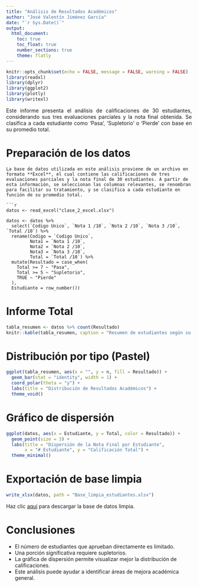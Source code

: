 ---
title: "Análisis de Resultados Académicos"
author: "José Valentín Jiménez García"
date: "`r Sys.Date()`"
output:
  html_document:
    toc: true
    toc_float: true
    number_sections: true
    theme: flatly
---

```{r setup, include=FALSE}
knitr::opts_chunk$set(echo = FALSE, message = FALSE, warning = FALSE)
library(readxl)
library(dplyr)
library(ggplot2)
library(plotly)
library(writexl)
```

<p style="text-align: justify;">Este informe presenta el análisis de calificaciones de 30 estudiantes, considerando sus tres evaluaciones parciales y la nota final obtenida. Se clasifica a cada estudiante como 'Pasa', 'Supletorio' o 'Pierde' con base en su promedio total.</p>

# Preparación de los datos

```
La base de datos utilizada en este análisis proviene de un archivo en formato **Excel**, el cual contiene las calificaciones de tres evaluaciones parciales y la nota final de 30 estudiantes. A partir de esta información, se seleccionan las columnas relevantes, se renombran para facilitar su tratamiento, y se clasifica a cada estudiante en función de su promedio total.

```{r}
datos <- read_excel("clase_2_excel.xlsx")

datos <- datos %>%
  select(`Codigo Unico`, `Nota 1 /10`, `Nota 2 /10`, `Nota 3 /10`, `Total /10`) %>%
  rename(Codigo = `Codigo Unico`,
         Nota1 = `Nota 1 /10`,
         Nota2 = `Nota 2 /10`,
         Nota3 = `Nota 3 /10`,
         Total = `Total /10`) %>%
  mutate(Resultado = case_when(
    Total >= 7 ~ "Pasa",
    Total >= 5 ~ "Supletorio",
    TRUE ~ "Pierde"
  ),
  Estudiante = row_number())

```

# Informe Total

```{r}
tabla_resumen <- datos %>% count(Resultado)
knitr::kable(tabla_resumen, caption = "Resumen de estudiantes según su clasificación final")
```

# Distribución por tipo (Pastel)

```{r}
ggplot(tabla_resumen, aes(x = "", y = n, fill = Resultado)) +
  geom_bar(stat = "identity", width = 1) +
  coord_polar(theta = "y") +
  labs(title = "Distribución de Resultados Académicos") +
  theme_void()
```

# Gráfico de dispersión

```{r}
ggplot(datos, aes(x = Estudiante, y = Total, color = Resultado)) +
  geom_point(size = 3) +
  labs(title = "Dispersión de la Nota Final por Estudiante",
       x = "# Estudiante", y = "Calificación Total") +
  theme_minimal()
```

# Exportación de base limpia

```{r}
write_xlsx(datos, path = "Base_limpia_estudiantes.xlsx")
```

<p>Haz clic <a href="Base_limpia_estudiantes.xlsx">aquí</a> para descargar la base de datos limpia.</p>

# Conclusiones

- El número de estudiantes que aprueban directamente es limitado.
- Una porción significativa requiere supletorios.
- La gráfica de dispersión permite visualizar mejor la distribución de calificaciones.
- Este análisis puede ayudar a identificar áreas de mejora académica general.

